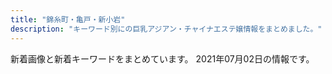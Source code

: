 ```yaml
---
title: "錦糸町・亀戸・新小岩"
description: "キーワード別にの巨乳アジアン・チャイナエステ嬢情報をまとめました。"
---
```


新着画像と新着キーワードをまとめています。
2021年07月02日の情報です。

<DmmAffiliateIns />
<KeywordTable
  shops={
    [
    {
        "station": "JR\u4e80\u6238\u99c5\u5317\u53e3",
        "img_links": [
            "https://es-koakuma.com/wp-content/themes/este/img/1.jpg",
            "https://es-koakuma.com/wp-content/themes/este/img/3.jpg",
            "https://es-koakuma.com/wp-content/themes/este/img/call.png",
            "https://es-koakuma.com/wp-content/uploads/2018/12/876521sakuma.jpg",
            "https://es-koakuma.com/wp-content/uploads/2020/01/87621sakuma.jpg",
            "https://es-koakuma.com/wp-content/themes/este/img/tel_header.png",
            "https://es-koakuma.com/wp-content/themes/este/img/2.jpg",
            "https://es-koakuma.com/wp-content/themes/este/img/top-img01a.png",
            "https://es-koakuma.com/wp-content/uploads/2018/12/212sakuma.jpg",
            "https://es-koakuma.com/wp-content/uploads/2018/12/872165sakuma.jpg",
            "https://es-koakuma.com/wp-content/themes/este/img/4.jpg",
            "https://es-koakuma.com/wp-content/themes/este/img/top-img01b.png",
            "https://es-koakuma.com/wp-content/themes/este/img/tel_footer.png",
            "https://es-koakuma.com/wp-content/themes/este/img/top-img02.png"
        ],
        "keywords": {
            "D": 12,
            "E": 3
        },
        "name": "\u5c0f\u60aa\u9b54",
        "url": "https://es-koakuma.com/"
    },
    {
        "keywords": {},
        "img_links": [
            "http://aria.tokyo-relaxtime.asia/img/cast/risa-02.jpg",
            "http://aria.tokyo-relaxtime.asia/img/cast/risa-01.jpg",
            "http://aria.tokyo-relaxtime.asia/img/cast/apple-03.jpg",
            "http://aria.tokyo-relaxtime.asia/img/cast/coco-02.jpg",
            "http://aria.tokyo-relaxtime.asia/img/cast/apple-04.jpg",
            "http://aria.tokyo-relaxtime.asia/img/cast/risa-03.jpg",
            "http://aria.tokyo-relaxtime.asia/img/slick/st-1.jpg",
            "http://aria.tokyo-relaxtime.asia/img/cast/yumi-04.jpg",
            "http://aria.tokyo-relaxtime.asia/img/cast/yumi-02.jpg",
            "http://aria.tokyo-relaxtime.asia/img/cast/yumi-03.jpg",
            "http://aria.tokyo-relaxtime.asia/img/interior/lobby-1.jpg",
            "http://aria.tokyo-relaxtime.asia/img/slick/st-3.jpg",
            "http://aria.tokyo-relaxtime.asia/img/slick/st-2.jpg",
            "http://aria.tokyo-relaxtime.asia/img/cast/nana-02.jpg",
            "http://aria.tokyo-relaxtime.asia/img/cast/coco-03.jpg",
            "http://aria.tokyo-relaxtime.asia/img/cast/nana-01.jpg",
            "http://aria.tokyo-relaxtime.asia/img/interior/corridor-1.jpg",
            "http://aria.tokyo-relaxtime.asia/img/cast/apple-02.jpg",
            "http://aria.tokyo-relaxtime.asia/img/cast/rina-02.jpg",
            "http://aria.tokyo-relaxtime.asia/img/cast/coco-04.jpg",
            "http://aria.tokyo-relaxtime.asia/img/cast/rina-04.jpg",
            "http://aria.tokyo-relaxtime.asia/img/slick/st-4.jpg",
            "http://aria.tokyo-relaxtime.asia/img/cast/rina-03.jpg",
            "http://aria.tokyo-relaxtime.asia/img/cast/yumi-01.jpg",
            "http://aria.tokyo-relaxtime.asia/img/cast/nana-04.jpg",
            "http://aria.tokyo-relaxtime.asia/img/slick/st-5.jpg",
            "http://aria.tokyo-relaxtime.asia/img/cast/nana-03.jpg",
            "http://aria.tokyo-relaxtime.asia/img/cast/rina-01.jpg",
            "http://aria.tokyo-relaxtime.asia/img/cast/apple-01.jpg",
            "http://aria.tokyo-relaxtime.asia/img/cast/coco-01.jpg"
        ],
        "name": "Aria\uff5e\u30a2\u30ea\u30a2\uff5e",
        "url": "http://aria.tokyo-relaxtime.asia/",
        "station": "JR\u5c0f\u5ca9\u99c5\u5317\u53e3"
    },
    {
        "img_links": [
            "http://ipidiw.com/relaxnomori/images/staff_t.jpg",
            "http://ipidiw.com/relaxnomori/images/news.jpg",
            "http://ipidiw.com/relaxnomori/images/interior_t.jpg",
            "http://ipidiw.com/relaxnomori/user_data/00000017.jpg",
            "http://ipidiw.com/relaxnomori/user_data/00000018.jpg",
            "http://ipidiw.com/relaxnomori/images/mobile.jpg",
            "http://ipidiw.com/relaxnomori/images/tt.jpg",
            "http://ipidiw.com/relaxnomori/images/tp.png",
            "http://ipidiw.com/relaxnomori/user_data/00000020.jpg",
            "http://ipidiw.com/relaxnomori/user_data/00000019.jpg",
            "http://ipidiw.com/relaxnomori/images/interior.png",
            "http://ipidiw.com/relaxnomori/images/rem.jpg"
        ],
        "name": "\u30ea\u30e9\u30c3\u30af\u30b9\u306e\u68ee",
        "keywords": {
            "90": 2,
            "93": 1,
            "86": 1
        },
        "station": "\u68ee\u4e0b\u99c5A4\u53e3",
        "url": "http://ipidiw.com/relaxnomori/"
    },
    {
        "station": "JR\u5c0f\u5ca9\u99c5\u5357\u53e3",
        "keywords": {},
        "name": "\u82fa",
        "url": "https://www.yitigo.work/",
        "img_links": [
            "https://www.yitigo.work/images/staff/risa1.jpg",
            "https://www.yitigo.work/images/top_flash_01.jpg",
            "https://www.yitigo.work/images/staff/hani.png",
            "https://www.yitigo.work/images/home/index_10.png",
            "https://www.yitigo.work/images/top_flash_02.jpg",
            "https://www.yitigo.work/images/home/staff_04.jpg",
            "https://www.yitigo.work/images/home/index_05.png",
            "https://www.yitigo.work/images/staff/staff_03.png",
            "https://www.yitigo.work/images/home/index_15.png",
            "https://www.yitigo.work/images/top_01.png",
            "https://www.yitigo.work/images/home/index_14.png",
            "https://www.yitigo.work/images/staff/hana1.jpg",
            "https://www.yitigo.work/images/home/index_12.png",
            "https://www.yitigo.work/images/home/index_17.png",
            "https://www.yitigo.work/images/staff/mayu1.jpg",
            "https://www.yitigo.work/images/home/index_19.png",
            "https://www.yitigo.work/images/home/staff_01.jpg",
            "https://www.yitigo.work/images/home/index_tel.png",
            "https://www.yitigo.work/images/home/index_11.png",
            "https://www.yitigo.work/images/staff/mayu.png",
            "https://www.yitigo.work/images/staff/hana.png",
            "https://www.yitigo.work/images/staff/riri1.jpg",
            "https://www.yitigo.work/images/home/index_06.png",
            "https://www.yitigo.work/images/top_02.png",
            "https://www.yitigo.work/images/home/index_07.png",
            "https://www.yitigo.work/images/staff/hani1.jpg",
            "https://www.yitigo.work/images/staff/staff_01.png",
            "https://www.yitigo.work/images/home/index_13.png",
            "https://www.yitigo.work/images/headerParts01.png",
            "https://www.yitigo.work/images/home/index_01.png",
            "https://www.yitigo.work/images/page_top.png",
            "https://www.yitigo.work/images/home/staff_02.jpg",
            "https://www.yitigo.work/images/home/staff_05.jpg",
            "https://www.yitigo.work/images/home/staff_03.jpg",
            "https://www.yitigo.work/images/staff/riri.png",
            "https://www.yitigo.work/images/top_04.png",
            "https://www.yitigo.work/images/home/index_09.png"
        ]
    },
    {
        "station": "JR\u4e80\u6238\u99c5\u6771\u53e3",
        "url": "http://iyashi.sweet-relaxation.com/",
        "name": "\u7652 IYASHI",
        "img_links": [
            "http://iyashi.sweet-relaxation.com/img/cast/eri-01.jpg",
            "http://iyashi.sweet-relaxation.com/img/treatment/ashitsubo-01.jpg",
            "http://iyashi.sweet-relaxation.com/img/treatment/aroma-01.jpg",
            "http://iyashi.sweet-relaxation.com/img/slick/sl-4.jpg",
            "http://iyashi.sweet-relaxation.com/img/cast/nana-03.jpg",
            "http://iyashi.sweet-relaxation.com/img/cast/yaya-03.jpg",
            "http://iyashi.sweet-relaxation.com/img/cast/nana-01.jpg",
            "http://iyashi.sweet-relaxation.com/img/treatment/body-01.jpg",
            "http://iyashi.sweet-relaxation.com/img/cast/olive-02.jpg",
            "http://iyashi.sweet-relaxation.com/img/cast/olive-01.jpg",
            "http://iyashi.sweet-relaxation.com/img/slick/sl-3.jpg",
            "http://iyashi.sweet-relaxation.com/img/cast/yaya-01.jpg",
            "http://iyashi.sweet-relaxation.com/img/cast/olive-03.jpg",
            "http://iyashi.sweet-relaxation.com/img/slick/sl-2.jpg",
            "http://iyashi.sweet-relaxation.com/img/slick/sl-7.jpg",
            "http://iyashi.sweet-relaxation.com/img/cast/ran-01.jpg",
            "http://iyashi.sweet-relaxation.com/img/cast/ran-03.jpg",
            "http://iyashi.sweet-relaxation.com/img/slick/sl-1.jpg",
            "http://iyashi.sweet-relaxation.com/img/cast/eri-02.jpg",
            "http://iyashi.sweet-relaxation.com/img/cast/ran-02.jpg",
            "http://iyashi.sweet-relaxation.com/img/slick/sl-5.jpg",
            "http://iyashi.sweet-relaxation.com/img/cast/eri-03.jpg",
            "http://iyashi.sweet-relaxation.com/img/cast/yaya-02.jpg",
            "http://iyashi.sweet-relaxation.com/img/slick/sl-6.jpg",
            "http://iyashi.sweet-relaxation.com/img/cast/nana-02.jpg"
        ],
        "keywords": {}
    },
    {
        "keywords": {
            "95": 2,
            "90": 1,
            "87": 1,
            "89": 1,
            "88": 1,
            "86": 2,
            "92": 1,
            "85": 1
        },
        "url": "http://y-rlx.net/",
        "img_links": [
            "http://y-rlx.net/images/index_11.jpg",
            "http://y-rlx.net/girl/09a.jpg",
            "http://y-rlx.net/girl/06.jpg",
            "http://y-rlx.net/images/index_09.jpg",
            "http://y-rlx.net/images/index_21.jpg",
            "http://y-rlx.net/images/info.png",
            "http://y-rlx.net/images/acc_tit03.jpg",
            "http://y-rlx.net/images/acc_tit.jpg",
            "http://y-rlx.net/images/staff_16.jpg",
            "http://y-rlx.net/girl/010.jpg",
            "http://y-rlx.net/images/sys_16.jpg",
            "http://y-rlx.net/girl/05.jpg",
            "http://y-rlx.net/images/index_13.jpg",
            "http://y-rlx.net/images/index_16.png",
            "http://y-rlx.net/images/index_23.jpg",
            "http://y-rlx.net/girl/09.jpg",
            "http://y-rlx.net/girl/07a.jpg",
            "http://y-rlx.net/girl/01.jpg",
            "http://y-rlx.net/images/line.jpg",
            "http://y-rlx.net/images/index_06.png",
            "http://y-rlx.net/girl/010a.jpg",
            "http://y-rlx.net/images/index_10.jpg",
            "http://y-rlx.net/images/index_19.png",
            "http://y-rlx.net/images/02.png",
            "http://y-rlx.net/images/rec.jpg",
            "http://y-rlx.net/girl/02.jpg",
            "http://y-rlx.net/images/acc_16.jpg",
            "http://y-rlx.net/girl/08.jpg",
            "http://y-rlx.net/images/index_12.jpg",
            "http://y-rlx.net/images/rec_16.jpg",
            "http://y-rlx.net/girl/011.jpg",
            "http://y-rlx.net/images/index_07.png",
            "http://y-rlx.net/images/acc_tit01.jpg",
            "http://y-rlx.net/girl/011a.jpg",
            "http://y-rlx.net/girl/07.jpg",
            "http://y-rlx.net/images/index_04.png",
            "http://y-rlx.net/images/sys.jpg",
            "http://y-rlx.net/girl/03.jpg",
            "http://y-rlx.net/girl/03a.jpg",
            "http://y-rlx.net/images/03.png",
            "http://y-rlx.net/images/index_02.png",
            "http://y-rlx.net/images/index_08.jpg",
            "http://y-rlx.net/images/index_14.png",
            "http://y-rlx.net/girl/00.jpg",
            "http://y-rlx.net/girl/p01.jpg",
            "http://y-rlx.net/images/01.png",
            "http://y-rlx.net/images/rex_16.jpg",
            "http://y-rlx.net/girl/05a.jpg"
        ],
        "station": "JR\u65b0\u5c0f\u5ca9\u99c5\u5357\u53e3",
        "name": "\u7f8e\u697d"
    },
    {
        "url": "http://rettryout.xyz/",
        "station": "JR\u65b0\u5c0f\u5ca9\u99c5\u5357\u53e3",
        "keywords": {
            "85": 2,
            "C": 13
        },
        "name": "\u30cf\u30ca",
        "img_links": [
            "http://rettryout.xyz/uploads/181218/1-1Q21R10649544.png",
            "http://rettryout.xyz/uploads/210601/1-210601142SNb.jpg",
            "http://rettryout.xyz/uploads/210601/1-210601154925960.jpg",
            "http://rettryout.xyz/uploads/210602/1-2106021J019609.jpg",
            "http://rettryout.xyz/uploads/181218/1-1Q21R10G3C3.png",
            "http://rettryout.xyz/uploads/210601/1-2106011543122X.jpg",
            "http://rettryout.xyz/images/top-sp.png",
            "http://rettryout.xyz/uploads/181218/1-1Q21R106025N.png",
            "http://rettryout.xyz/uploads/181218/1-1Q21R10626151.png",
            "http://rettryout.xyz/uploads/210615/1-210615152531494.jpg",
            "http://rettryout.xyz/uploads/210601/1-210601154226451.jpg",
            "http://rettryout.xyz/uploads/210605/1-210605154440Z8.jpg",
            "http://rettryout.xyz/images/end.png",
            "http://rettryout.xyz/uploads/210605/1-210605154451934.jpg",
            "http://rettryout.xyz/uploads/210601/1-21060114292J51.jpg",
            "http://rettryout.xyz/uploads/210615/1-210615152540K5.jpg"
        ]
    },
    {
        "keywords": {},
        "station": "\u4eac\u6210\u7acb\u77f3\u99c5\u5317\u53e3",
        "img_links": [
            "http://www.es-royal.click/images/b3.jpg",
            "http://www.es-royal.click/images/4.jpg",
            "http://www.es-royal.click/images/1.jpg",
            "http://www.es-royal.click/images/5.jpg",
            "http://www.es-royal.click/img/momo1.jpg",
            "http://www.es-royal.click/images/8.jpg",
            "http://www.es-royal.click/images/9.jpg",
            "http://www.es-royal.click/img/mimi1.jpg",
            "http://www.es-royal.click/images/10.jpg",
            "http://www.es-royal.click/images/b1.jpg",
            "http://www.es-royal.click/img/ruru1.jpg",
            "http://www.es-royal.click/images/int1.png",
            "http://www.es-royal.click/images/b2.jpg",
            "http://www.es-royal.click/images/staff_t.jpg",
            "http://www.es-royal.click/images/mobile.jpg",
            "http://www.es-royal.click/images/6.jpg",
            "http://www.es-royal.click/images/head.jpg",
            "http://www.es-royal.click/img/ego1.jpg",
            "http://www.es-royal.click/images/news.png",
            "http://www.es-royal.click/images/ta.jpg",
            "http://www.es-royal.click/img/nana1.jpg",
            "http://www.es-royal.click/images/sys1.png",
            "http://www.es-royal.click/images/main_footer.jpg",
            "http://www.es-royal.click/img/miyuki1.jpg",
            "http://www.es-royal.click/images/int2.png",
            "http://www.es-royal.click/images/7.jpg",
            "http://www.es-royal.click/images/interior_t.jpg",
            "http://www.es-royal.click/img/momo2.jpg",
            "http://www.es-royal.click/img/aya1.jpg",
            "http://www.es-royal.click/images/s1.png",
            "http://www.es-royal.click/images/main_top.jpg",
            "http://www.es-royal.click/img/emi1.jpg"
        ],
        "url": "http://www.es-royal.click/",
        "name": "\u5e78\u305b"
    },
    {
        "keywords": {
            "D": 24,
            "C": 8,
            "G": 8,
            "86": 16,
            "88": 8,
            "87": 16
        },
        "station": "JR\u9326\u7cf8\u753a\u99c5\u5357\u53e3",
        "name": "SHERRY",
        "url": "http://www.sherry.relaxjp.info/",
        "img_links": [
            "http://www.sherry.relaxjp.info/images/slider-img001.jpg",
            "http://www.sherry.relaxjp.info/images/m1.jpg",
            "http://www.sherry.relaxjp.info/images/m4.jpg",
            "http://www.sherry.relaxjp.info/images/s_news.png",
            "http://www.sherry.relaxjp.info/images/m6.jpg",
            "http://www.sherry.relaxjp.info/images/slider-img002.jpg",
            "http://www.sherry.relaxjp.info/files/005.jpg",
            "http://www.sherry.relaxjp.info/images/s_top_therapist.png",
            "http://www.sherry.relaxjp.info/images/m2.jpg",
            "http://www.sherry.relaxjp.info/files/001.jpg",
            "http://www.sherry.relaxjp.info/images/s_pickup.png",
            "http://www.sherry.relaxjp.info/files/004.jpg",
            "http://www.sherry.relaxjp.info/images/s_message.png",
            "http://www.sherry.relaxjp.info/images/m3.jpg",
            "http://www.sherry.relaxjp.info/files/002.jpg",
            "http://www.sherry.relaxjp.info/files/003.jpg"
        ]
    },
    {
        "keywords": {
            "90": 4,
            "89": 8,
            "88": 6,
            "85": 4
        },
        "name": "\u6fc0\u5b89\u30ae\u30e3\u30eb\u30ba",
        "station": "JR\u4e80\u6238\u99c5\u5317\u53e3",
        "img_links": [
            "http://gyaruzu.este.work/loader.png",
            "http://gyaruzu.este.work/2/uploadimg/1621394318.jpeg",
            "http://gyaruzu.este.work/icon2.png",
            "http://gyaruzu.este.work/2/uploadimg/1623313886.jpeg",
            "http://gyaruzu.este.work/2/uploadimg/1623314226.jpeg",
            "http://gyaruzu.este.work/2/uploadimg/1622985748.jpeg",
            "http://gyaruzu.este.work/2/uploadimg/1623313809.jpeg",
            "http://gyaruzu.este.work/2/uploadimg/1621394016.jpeg",
            "http://gyaruzu.este.work/2/uploadimg/1623314147.jpeg",
            "http://gyaruzu.este.work/2/uploadimg/1623313976.jpeg"
        ],
        "url": "http://gyaruzu.este.work/"
    },
    {
        "img_links": [
            "http://k-yorocobi.com/images/b-awaawa.png",
            "http://k-yorocobi.com/images/b-movie.png",
            "http://k-yorocobi.com/staff/s-rina.jpg",
            "http://k-yorocobi.com/images/bar-news.png",
            "http://k-yorocobi.com/images/b-mobile.png",
            "http://k-yorocobi.com/images/c-interior.png",
            "http://k-yorocobi.com/images/c-staff.png",
            "http://k-yorocobi.com/staff/s-yuyu.jpg",
            "http://k-yorocobi.com/images/footer.png",
            "http://k-yorocobi.com/images/c-top.png",
            "http://k-yorocobi.com/images/bill.jpg",
            "http://k-yorocobi.com/staff/s-tika.jpg",
            "http://k-yorocobi.com/images/b-tel.png",
            "http://k-yorocobi.com/pic/pic1.jpg",
            "http://k-yorocobi.com/pic/pic3.jpg",
            "http://k-yorocobi.com/pic/pic4.jpg",
            "http://k-yorocobi.com/images/bar-cam.png",
            "http://k-yorocobi.com/images/bar-pickup.png",
            "http://k-yorocobi.com/pic/pic2.jpg",
            "http://k-yorocobi.com/images/bar-interior.png",
            "http://k-yorocobi.com/staff/s-emi.jpg",
            "http://k-yorocobi.com/images/bar-staff.png"
        ],
        "keywords": {},
        "name": "\u3088\u308d\u3053\u3073",
        "station": "JR\u9326\u7cf8\u753a\u99c5\u5317\u53e3",
        "url": "http://k-yorocobi.com/"
    },
    {
        "img_links": [
            "https://kameido-massage.com/images/qrcode.png",
            "https://kameido-massage.com/images/main-top.jpg",
            "https://kameido-massage.com/menu/home.png",
            "https://kameido-massage.com/icon/line.png",
            "https://kameido-massage.com/2019/11/10/erika-s1.jpg",
            "https://kameido-massage.com/images/top3.jpg",
            "https://kameido-massage.com/room/room-l4.jpg",
            "https://kameido-massage.com/icon/yelp.png",
            "https://kameido-massage.com/button/blog.png",
            "https://kameido-massage.com/staff/aki-s1.jpg",
            "https://kameido-massage.com/staff/yuna-s1.jpg",
            "https://kameido-massage.com/2020/05/15/kazumi-s1.jpg",
            "https://kameido-massage.com/staff/yuki-l1.jpg",
            "https://kameido-massage.com/2019/12/25/mika-s1.jpg",
            "https://kameido-massage.com/room/room-l1.jpg",
            "https://kameido-massage.com/menu/blog.png",
            "https://kameido-massage.com/menu/staff.png",
            "https://kameido-massage.com/menu/info.png",
            "https://kameido-massage.com/2021/03/23/aki-s1.jpg",
            "https://kameido-massage.com/images/footer-r.png",
            "https://kameido-massage.com/images/main-small.jpg",
            "https://scdn.line-apps.com/n/line_add_friends/btn/ja.png",
            "https://kameido-massage.com/staff/aki-l1.jpg",
            "https://kameido-massage.com/link/mens-esthe.png",
            "https://kameido-massage.com/2019/10/29/yuri-s1.jpg",
            "https://kameido-massage.com/2021/04/28/yuna-s1.jpg",
            "https://kameido-massage.com/images/top1.jpg",
            "https://kameido-massage.com/button/staff.png",
            "https://kameido-massage.com/icon/twitter.png",
            "https://kameido-massage.com/room/room-l6.jpg",
            "https://kameido-massage.com/staff/nana-l1.jpg",
            "https://kameido-massage.com/images/header3.png",
            "https://kameido-massage.com/staff/nana-s1.jpg",
            "https://kameido-massage.com/staff/yuna-l1.jpg",
            "https://kameido-massage.com/room/room-l3.jpg",
            "https://kameido-massage.com/images/top2.jpg",
            "https://kameido-massage.com/button/home.png",
            "https://kameido-massage.com/images/clear.png",
            "https://kameido-massage.com/icon/facebook.png",
            "https://kameido-massage.com/2020/03/28/nana-s1.jpg",
            "https://kameido-massage.com/images/main-sp.jpg",
            "https://kameido-massage.com/room/room-l5.jpg",
            "https://kameido-massage.com/staff/yuki-s1.jpg",
            "https://kameido-massage.com/room/room-l2.jpg",
            "https://kameido-massage.com/images/footer-l.png",
            "https://kameido-massage.com/2020/07/17/mika-s1.jpg",
            "https://kameido-massage.com/2019/11/02/yuka-s1.jpg"
        ],
        "name": "\u842c\u751f\u697c",
        "keywords": {},
        "url": "https://kameido-massage.com/",
        "station": "JR\u4e80\u6238\u99c5\u5317\u53e3"
    },
    {
        "station": "JR\u9326\u7cf8\u753a\u99c5",
        "url": "http://kinshichoesute.xyz/",
        "keywords": {},
        "name": "Forever \uff5e\u30d5\u30a9\u30fc\u30a8\u30d0\u30fc\uff5e",
        "img_links": [
            "http://kinshichoesute.xyz/img/nav-004.png",
            "http://kinshichoesute.xyz/img/nav-005.png",
            "http://kinshichoesute.xyz/img/tel.png",
            "http://kinshichoesute.xyz/img/no.png",
            "http://kinshichoesute.xyz/staff/hitomi/01.png",
            "http://kinshichoesute.xyz/staff/kaori/01.png",
            "http://kinshichoesute.xyz/staff/aya/01.png",
            "http://kinshichoesute.xyz/img/stt.jpg",
            "http://kinshichoesute.xyz/staff/nana/01.png",
            "http://kinshichoesute.xyz/img/nav-001.png",
            "http://kinshichoesute.xyz/img/nav-003.png",
            "http://kinshichoesute.xyz/img/nav-002.png",
            "http://kinshichoesute.xyz/img/nav-006.png",
            "http://kinshichoesute.xyz/img/stb.jpg",
            "http://kinshichoesute.xyz/staff/ai/01.png",
            "http://kinshichoesute.xyz/staff/hitomi/02.png",
            "http://kinshichoesute.xyz/staff/mimi/01.png"
        ]
    },
    {
        "name": "\u7652",
        "img_links": [
            "http://www.iyashi.estjpn.com/files/003.jpg",
            "http://www.iyashi.estjpn.com/images/img_tel.png",
            "http://www.iyashi.estjpn.com/images/tit_therapist.png",
            "http://www.iyashi.estjpn.com/images/sp_tit_new.png",
            "http://www.iyashi.estjpn.com/images/sp_tit_therapist.png",
            "http://www.iyashi.estjpn.com/images/top.jpg",
            "http://www.iyashi.estjpn.com/images/tit_new.png",
            "http://www.iyashi.estjpn.com/images/sp_top.jpg",
            "http://www.iyashi.estjpn.com/files/001.jpg",
            "http://www.iyashi.estjpn.com/images/maining.jpg",
            "http://www.iyashi.estjpn.com/files/002.jpg",
            "http://www.iyashi.estjpn.com/files/004.jpg"
        ],
        "station": "JR\u65b0\u5c0f\u5ca9\u99c5\u5317\u53e3",
        "keywords": {
            "86": 12,
            "D": 12,
            "C": 12,
            "87": 12
        },
        "url": "http://www.iyashi.estjpn.com/"
    },
    {
        "station": "JR\u65b0\u5c0f\u5ca9\u99c5\u5357\u53e3",
        "img_links": [
            "http://el-grande.asia/img/cast/rey-04.jpg",
            "http://el-grande.asia/img/interior/corridor-1.jpg",
            "http://el-grande.asia/img/cast/shu-02.jpg",
            "http://el-grande.asia/img/cast/haru-03.jpg",
            "http://el-grande.asia/img/cast/aki-01.jpg",
            "http://el-grande.asia/img/cast/hana-02.jpg",
            "http://el-grande.asia/img/cast/haru-04.jpg",
            "http://el-grande.asia/img/cast/sara-06.jpg",
            "http://el-grande.asia/img/cast/shu-01.jpg",
            "http://el-grande.asia/img/cast/lucy-04.jpg",
            "http://el-grande.asia/img/cast/hana-04.jpg",
            "http://el-grande.asia/img/cast/baby-04.jpg",
            "http://el-grande.asia/img/cast/aki-02.jpg",
            "http://el-grande.asia/img/cast/mai-04.jpg",
            "http://el-grande.asia/img/cast/hana-03.jpg",
            "http://el-grande.asia/img/cast/ki-03.jpg",
            "http://el-grande.asia/img/cast/lucy-03.jpg",
            "http://el-grande.asia/img/cast/rey-01.jpg",
            "http://el-grande.asia/img/cast/aki-03.jpg",
            "http://el-grande.asia/img/btn_twitter.png",
            "http://el-grande.asia/img/cast/lucy-01.jpg",
            "http://el-grande.asia/img/dagger.png",
            "http://el-grande.asia/img/cast/haru-02.jpg",
            "http://el-grande.asia/img/cast/ki-04.jpg",
            "http://el-grande.asia/img/cast/ki-01.jpg",
            "http://el-grande.asia/img/cast/hana-01.jpg",
            "http://el-grande.asia/img/cast/shu-04.jpg",
            "http://el-grande.asia/img/cast/lucy-02.jpg",
            "http://el-grande.asia/img/btn_interior.png",
            "http://el-grande.asia/img/btn_top.png",
            "http://el-grande.asia/img/cast/rey-02.jpg",
            "http://el-grande.asia/img/cast/mai-03.jpg",
            "http://el-grande.asia/img/cast/aki-04.jpg",
            "http://el-grande.asia/img/cast/shu-03.jpg",
            "http://el-grande.asia/img/cast/baby-02.jpg",
            "http://el-grande.asia/img/interior/lobby-1.jpg",
            "http://el-grande.asia/img/cast/sara-08.jpg",
            "http://el-grande.asia/img/cast/baby-03.jpg",
            "http://el-grande.asia/img/cast/sara-05.jpg",
            "http://el-grande.asia/img/cast/haru-01.jpg",
            "http://el-grande.asia/img/cast/ki-02.jpg",
            "http://el-grande.asia/img/interior/shower-4.jpg",
            "http://el-grande.asia/img/btn_cast.png",
            "http://el-grande.asia/img/cast/baby-01.jpg",
            "http://el-grande.asia/img/cast/mai-01.jpg"
        ],
        "name": "\u30a8\u30eb\u30b0\u30e9\u30f3\u30c7-elgrande-",
        "keywords": {},
        "url": "http://el-grande.asia/"
    },
    {
        "station": "JR\u9326\u7cf8\u753a\u99c5\u5357\u53e3",
        "keywords": {
            "D": 104,
            "\u30bb\u30af\u30b7\u30fc": 11,
            "88": 26,
            "85": 26,
            "C": 13,
            "87": 52,
            "86": 13
        },
        "img_links": [
            "https://awa-akasuri.jp/wp-content/uploads/2020/01/aya22.png",
            "https://awa-akasuri.jp/wp-content/uploads/2020/01/yumi22.png",
            "https://awa-akasuri.jp/wp-content/uploads/2020/09/1_sp.png",
            "https://awa-akasuri.jp/wp-content/uploads/2020/09/5_pc.png",
            "https://awa-akasuri.jp/wp-content/uploads/2020/09/movie.png",
            "https://awa-akasuri.jp/wp-content/uploads/2020/09/4_pc.png",
            "https://awa-akasuri.jp/wp-content/uploads/2020/09/2_sp.png",
            "https://awa-akasuri.jp/wp-content/uploads/2020/09/2_pc.png",
            "https://awa-akasuri.jp/wp-content/uploads/2020/01/kokomi_1.jpg",
            "https://awa-akasuri.jp/wp-content/uploads/2020/09/3_pc.png",
            "https://awa-akasuri.jp/wp-content/uploads/2020/09/sora.png",
            "https://awa-akasuri.jp/wp-content/uploads/2020/01/mai1_1.jpg",
            "https://awa-akasuri.jp/wp-content/uploads/2020/01/yuki26.png",
            "https://awa-akasuri.jp/wp-content/uploads/2020/09/awawa400x400.png",
            "https://awa-akasuri.jp/wp-content/uploads/2020/09/awawa400x400-270x174.png",
            "https://awa-akasuri.jp/wp-content/uploads/2020/09/1_pc.png",
            "https://awa-akasuri.jp/wp-content/uploads/2020/01/mika21.png",
            "https://awa-akasuri.jp/wp-content/uploads/2020/01/tomo25.png",
            "https://awa-akasuri.jp/wp-content/uploads/2020/01/rika24_1.png"
        ],
        "url": "https://awa-akasuri.jp/",
        "name": "\u3042\u308f\u308f"
    },
    {
        "url": "http://yousei.xyz/",
        "img_links": [
            "http://yousei.xyz/images/g2.jpg",
            "http://yousei.xyz/images/top.png",
            "http://yousei.xyz/images/r2.jpg",
            "http://yousei.xyz/images/g6.jpg",
            "http://yousei.xyz/images/g5.jpg",
            "http://yousei.xyz/images/r3.jpg",
            "http://yousei.xyz/images/g3.jpg",
            "http://yousei.xyz/images/r1.jpg",
            "http://yousei.xyz/images/r4.jpg",
            "http://yousei.xyz/images/recuit.jpg",
            "http://yousei.xyz/images/mob.png",
            "http://yousei.xyz/images/mobile.jpg",
            "http://yousei.xyz/images/g1.jpg",
            "http://yousei.xyz/images/g4.jpg"
        ],
        "keywords": {},
        "name": "Remoon",
        "station": "JR\u4e80\u6238\u99c5\u6771\u53e3"
    },
    {
        "name": "\u7652\u3057\u306e\u6cc9",
        "url": "https://iyashinoizumi.com/",
        "keywords": {
            "\u30bb\u30af\u30b7\u30fc": 2
        },
        "img_links": [
            "https://iyashinoizumi.com/wp-content/uploads/7208DC4D-6E47-49CE-B1C0-3607E54E114B-210x300.jpeg",
            "https://iyashinoizumi.com/wp-content/uploads/rin.jpg",
            "https://iyashinoizumi.com/wp-content/uploads/0731EF09-7405-4B36-8468-B17A307EB894.jpeg",
            "https://iyashinoizumi.com/wp-content/uploads/9B89E764-B754-425D-A9AC-BB5566FA6AC4.jpeg",
            "https://iyashinoizumi.com/wp-content/uploads/2019/06/5293C707-270F-4802-8168-1493DA07DDAE.jpeg",
            "https://iyashinoizumi.com/wp-content/uploads/7208DC4D-6E47-49CE-B1C0-3607E54E114B.jpeg",
            "https://iyashinoizumi.com/wp-content/uploads/5AA02D30-2C43-42C1-BE02-48E5A5C27E91.jpeg",
            "https://iyashinoizumi.com/wp-content/uploads/0731EF09-7405-4B36-8468-B17A307EB894-e1579436226478.jpeg",
            "https://iyashinoizumi.com/wp-content/uploads/5AA02D30-2C43-42C1-BE02-48E5A5C27E91-226x300.jpeg",
            "https://iyashinoizumi.com/wp-content/uploads/2019/06/momoko1.jpg",
            "https://iyashinoizumi.com/wp-content/uploads/0731EF09-7405-4B36-8468-B17A307EB894-197x300.jpeg",
            "https://iyashinoizumi.com/wp-content/uploads/2019/06/43D6BE9C-43F6-45C2-95E5-E775CE725D67.jpeg",
            "https://iyashinoizumi.com/wp-content/uploads/2019/06/2DD3549C-F937-441D-B0E3-E26520ACFABD-e1559410733851.jpeg",
            "https://iyashinoizumi.com/wp-content/uploads/2019/06/50CD669B-0FFA-4734-B898-EB3D53E95C21.jpeg",
            "https://iyashinoizumi.com/wp-content/uploads/2019/06/001.jpg",
            "https://iyashinoizumi.com/wp-content/uploads/hiruwari.png",
            "https://iyashinoizumi.com/wp-content/uploads/9B89E764-B754-425D-A9AC-BB5566FA6AC4-270x300.jpeg"
        ],
        "station": "JR\u9326\u7cf8\u753a\u99c5\u5317\u53e3"
    },
    {
        "station": "\u9752\u7825\u99c5",
        "keywords": {},
        "img_links": [
            "http://iyasimori.jpest.net/uploads//sites/37/2021/04/g1-2.jpg",
            "http://iyasimori.jpest.net/uploads//sites/37/2021/04/g1-3.jpg",
            "http://iyasimori.jpest.net/uploads//sites/37/2021/01/tite-staff.jpg",
            "http://iyasimori.jpest.net/uploads//sites/37/2021/01/g5.jpg",
            "http://iyasimori.jpest.net/uploads//sites/37/2021/01/g3-2.jpg",
            "http://iyasimori.jpest.net/uploads//sites/37/2021/01/g2-2-150x150.jpg",
            "http://iyasimori.jpest.net/uploads//sites/37/2021/01/a.jpg",
            "http://iyasimori.jpest.net/uploads//sites/37/2021/01/mobile.png",
            "http://iyasimori.jpest.net/uploads//sites/37/2021/01/news03.png",
            "http://iyasimori.jpest.net/uploads//sites/37/2021/01/r4-1.jpg",
            "http://iyasimori.jpest.net/uploads//sites/37/2021/04/g1-2-150x150.jpg",
            "http://iyasimori.jpest.net/uploads//sites/37/2021/01/g2-2.jpg",
            "http://iyasimori.jpest.net/uploads//sites/37/2021/01/a2.jpg",
            "http://iyasimori.jpest.net/uploads//sites/37/2021/01/r5.jpg",
            "http://iyasimori.jpest.net/uploads//sites/37/2021/04/g1-3-150x150.jpg",
            "http://iyasimori.jpest.net/uploads//sites/37/2021/01/g4-150x150.jpg",
            "http://iyasimori.jpest.net/uploads//sites/37/2021/01/g4.jpg",
            "http://iyasimori.jpest.net/uploads//sites/37/2021/01/g1-3-150x150.jpg",
            "http://iyasimori.jpest.net/uploads//sites/37/2021/01/g5-150x150.jpg",
            "http://iyasimori.jpest.net/uploads//sites/37/2021/01/r6.jpg",
            "http://iyasimori.jpest.net/uploads//sites/37/2021/01/g1-3.jpg",
            "http://iyasimori.jpest.net/uploads//sites/37/2021/01/r3-1.jpg",
            "http://iyasimori.jpest.net/uploads//sites/37/2021/01/news01.png",
            "http://iyasimori.jpest.net/uploads//sites/37/2021/01/g3-2-150x150.jpg",
            "http://iyasimori.jpest.net/uploads//sites/37/2021/01/top.jpg",
            "http://iyasimori.jpest.net/uploads//sites/37/2021/01/bj_03.jpg"
        ],
        "url": "http://iyasimori.jpest.net/",
        "name": "\u7652\u3057\u306e\u68ee"
    },
    {
        "keywords": {
            "G": 9,
            "E": 18
        },
        "name": "\u4e00\u6642",
        "img_links": [
            "http://biwert.xyz/uploads/201003/1-2010031G3421X.jpg",
            "http://biwert.xyz/uploads/201006/1-2010061A941445.jpg",
            "http://biwert.xyz/images/1-1P621101232H4.png",
            "http://biwert.xyz/templets/default/picture/interior_t.jpg",
            "http://biwert.xyz/uploads/180620/1-1P62010193X63.jpg",
            "http://biwert.xyz/templets/default/picture/news.jpg",
            "http://biwert.xyz/uploads/allimg/180620/1-1P620101640O8.png",
            "http://biwert.xyz/uploads/201006/1-2010061F032C0.jpg",
            "http://biwert.xyz/uploads/201003/1-2010031G35C32.jpg",
            "http://biwert.xyz/uploads/180620/1-1P620101629244.png",
            "http://biwert.xyz/templets/default/picture/staff_t.jpg",
            "http://biwert.xyz/uploads/201007/1-20100G4464b26.jpg",
            "http://biwert.xyz/templets/default/picture/rec1.png",
            "http://biwert.xyz/uploads/201003/1-2010031G432629.jpg",
            "http://biwert.xyz/uploads/180620/1-1P62010154K00.png",
            "http://biwert.xyz/templets/default/picture/head.jpg",
            "http://biwert.xyz/uploads/201109/1-201109141105216.jpg",
            "http://biwert.xyz/uploads/allimg/180620/1-1P6201013133b.jpg",
            "http://biwert.xyz/uploads/201003/1-2010031G415110.jpg"
        ],
        "url": "http://biwert.xyz/",
        "station": "JR\u5c0f\u5ca9\u99c5\u5317\u53e3"
    },
    {
        "station": "JR\u9326\u7cf8\u753a\u99c5\u5357\u53e3",
        "keywords": {},
        "url": "http://cherry-esthe.com/",
        "name": "Cherry",
        "img_links": [
            "http://dccompanyqoo10.cafe24.com/tiffany/images/common/header.png",
            "http://dccompanyqoo10.cafe24.com/tiffany/images/store/store.png",
            "http://dccompanyqoo10.cafe24.com/tiffany/images/top/store_bg.png"
        ]
    },
    {
        "keywords": {
            "C": 7
        },
        "station": "JR\u4e80\u6238\u99c5\u6771\u53e3",
        "name": "\u685c",
        "img_links": [
            "http://miyabi-aroma.xyz/images/nav/nav-job.jpg",
            "http://miyabi-aroma.xyz/images/staff/3/ami.jpg",
            "http://miyabi-aroma.xyz/images/staff/3/miya.jpg",
            "http://miyabi-aroma.xyz/images/index-rose_07.png",
            "http://miyabi-aroma.xyz/images/11.png",
            "http://miyabi-aroma.xyz/images/staff/3/yaya2.jpg",
            "http://miyabi-aroma.xyz/images/index-rose_09.png",
            "http://miyabi-aroma.xyz/images/shishu/se1.jpg",
            "http://miyabi-aroma.xyz/images/staff/3/ami2.jpg",
            "http://miyabi-aroma.xyz/images/staff/3/rina2.jpg",
            "http://miyabi-aroma.xyz/images/staff/3/miya2.jpg",
            "http://miyabi-aroma.xyz/images/nav/nav-sys.jpg",
            "http://miyabi-aroma.xyz/images/staff/3/yami.jpg",
            "http://miyabi-aroma.xyz/images/shishu/se2.jpg",
            "http://miyabi-aroma.xyz/images/staff/3/kiki2.jpg",
            "http://miyabi-aroma.xyz/images/staff/3/yaya1.jpg",
            "http://miyabi-aroma.xyz/images/index-rose_04.png",
            "http://miyabi-aroma.xyz/images/3/1.jpg",
            "http://miyabi-aroma.xyz/images/index-rose_02.png",
            "http://miyabi-aroma.xyz/images/nav/nav-info.jpg",
            "http://miyabi-aroma.xyz/images/index-rose_13.png",
            "http://miyabi-aroma.xyz/images/staff/3/kiki.jpg",
            "http://miyabi-aroma.xyz/images/staff/3/rina.jpg",
            "http://miyabi-aroma.xyz/images/1801706901.jpg",
            "http://miyabi-aroma.xyz/images/nav/nav-staff.jpg",
            "http://miyabi-aroma.xyz/images/3/2.jpg"
        ],
        "url": "http://miyabi-aroma.xyz/"
    },
    {
        "keywords": {
            "83": 10,
            "82": 10,
            "\u4e73": 10,
            "\u5de8\u4e73": 10,
            "C": 41,
            "E": 10,
            "94": 10,
            "90": 20
        },
        "station": "\u897f\u5927\u5cf6\u99c5A1\u51fa\u53e3",
        "url": "http://hani-est.xyz/",
        "name": "\u871c\u82b1",
        "img_links": [
            "http://hani-est.xyz/images/new1.jpg",
            "http://hani-est.xyz/images/banna2.jpg",
            "http://hani-est.xyz/images/zi-staff.png",
            "http://hani-est.xyz/images/zi-newface.png",
            "http://hani-est.xyz/images/a1.jpg",
            "http://hani-est.xyz/images/g8.jpg",
            "http://hani-est.xyz/images/zi-service.png",
            "http://hani-est.xyz/images/banna.jpg",
            "http://hani-est.xyz/images/zi-pri.png",
            "http://hani-est.xyz/images/g5.jpg",
            "http://hani-est.xyz/images/g4.jpg",
            "http://hani-est.xyz/images/aoyi.jpg",
            "http://hani-est.xyz/images/top.jpg",
            "http://hani-est.xyz/images/zi-ao.png",
            "http://hani-est.xyz/images/g2.jpg",
            "http://hani-est.xyz/images/g6.jpg",
            "http://hani-est.xyz/images/g1.jpg",
            "http://hani-est.xyz/images/banna1.jpg"
        ]
    },
    {
        "keywords": {
            "88": 2,
            "D": 18,
            "89": 2,
            "86": 14
        },
        "url": "http://www.sh-yuki.work/",
        "img_links": [
            "http://www.sh-yuki.work/uploads/201214/1-20121416231WV.jpg",
            "http://www.sh-yuki.work/uploads/190105/1-1Z1051440193X.jpg",
            "http://www.sh-yuki.work/uploads/190105/1-1Z105143921224.jpg",
            "http://www.sh-yuki.work/uploads/201215/1-201215145153M4.jpg",
            "http://www.sh-yuki.work/uploads/200618/1-20061Q6342Y06.jpg",
            "http://www.sh-yuki.work/images/end.png",
            "http://www.sh-yuki.work/uploads/200110/1-20011013245Y49.jpg",
            "http://www.sh-yuki.work/uploads/210607/1-21060F93RT17.jpg",
            "http://www.sh-yuki.work/uploads/200620/1-200620154311K4.jpg",
            "http://www.sh-yuki.work/images/1.jpg",
            "http://www.sh-yuki.work/images/lanmu3.jpg",
            "http://www.sh-yuki.work/uploads/210607/1-21060F93SS40.jpg",
            "http://www.sh-yuki.work/uploads/190105/1-1Z105143940E6.jpg",
            "http://www.sh-yuki.work/images/room4.jpg",
            "http://www.sh-yuki.work/uploads/200218/1-20021Q359301Q.jpg",
            "http://www.sh-yuki.work/uploads/201215/1-201215145200113.jpg",
            "http://www.sh-yuki.work/images/room2.jpg",
            "http://www.sh-yuki.work/images/top.png",
            "http://www.sh-yuki.work/images/lanmu4.jpg",
            "http://www.sh-yuki.work/uploads/191006/1-191006105IM24.jpg",
            "http://www.sh-yuki.work/images/lanmu5.jpg",
            "http://www.sh-yuki.work/images/nbj2.jpg",
            "http://www.sh-yuki.work/images/mobile.jpg",
            "http://www.sh-yuki.work/uploads/200713/1-200G3110344421.jpg",
            "http://www.sh-yuki.work/uploads/191227/1-19122F94110460.jpg",
            "http://www.sh-yuki.work/uploads/201214/1-201214162100347.jpg",
            "http://www.sh-yuki.work/uploads/190110/1-1Z110093529363.png",
            "http://www.sh-yuki.work/uploads/191221/1-191221111A3123.jpg",
            "http://www.sh-yuki.work/uploads/200618/1-20061Q633094V.jpg",
            "http://www.sh-yuki.work/uploads/200620/1-20062015425B54.jpg",
            "http://www.sh-yuki.work/uploads/210216/1-210216154459443.jpg",
            "http://www.sh-yuki.work/uploads/191202/1-191202154021200.jpg",
            "http://www.sh-yuki.work/uploads/190105/1-1Z105143R9539.jpg",
            "http://www.sh-yuki.work/uploads/200713/1-200G3125135C2.jpg",
            "http://www.sh-yuki.work/uploads/191028/1-19102Q03S5a4.jpg",
            "http://www.sh-yuki.work/uploads/200218/1-20021Q3591A57.jpg",
            "http://www.sh-yuki.work/uploads/200127/1-20012G02404310.jpg",
            "http://www.sh-yuki.work/images/room3.jpg",
            "http://www.sh-yuki.work/images/s_staff.jpg",
            "http://www.sh-yuki.work/uploads/191227/1-19122F93911958.jpg",
            "http://www.sh-yuki.work/uploads/191006/1-191006105P61Z.jpg",
            "http://www.sh-yuki.work/images/room1.jpg",
            "http://www.sh-yuki.work/images/s_news.jpg",
            "http://www.sh-yuki.work/uploads/191104/1-1911041I124915.jpg",
            "http://www.sh-yuki.work/images/lanmu2.jpg",
            "http://www.sh-yuki.work/uploads/210216/1-210216154445506.jpg",
            "http://www.sh-yuki.work/uploads/191021/1-19102116361I39.jpg"
        ],
        "station": "JR\u5c0f\u5ca9\u99c5\u5317\u53e3",
        "name": "\u3086\u304d"
    },
    {
        "keywords": {
            "C": 12
        },
        "station": "JR\u9326\u7cf8\u753a\u5357\u53e3",
        "url": "http://harunohana.jpest.net/",
        "img_links": [
            "http://harunohana.jpest.net/uploads//sites/38/2021/02/mobile.jpg",
            "http://harunohana.jpest.net/uploads//sites/38/2021/02/c3.jpg",
            "http://harunohana.jpest.net/uploads//sites/38/elementor/thumbs/g5-p5qga8zeagwf7efovdavelljg7lsn1y4eanjgcq0uo.jpg",
            "http://harunohana.jpest.net/uploads//sites/38/2021/02/mobile-tit.png",
            "http://harunohana.jpest.net/uploads//sites/38/2021/02/tel_top.png",
            "http://harunohana.jpest.net/uploads//sites/38/2021/02/staff-tit.png",
            "http://harunohana.jpest.net/uploads//sites/38/2021/02/top-3.png",
            "http://harunohana.jpest.net/uploads//sites/38/elementor/thumbs/c2-p3a4by12f8z2t2xevpk9bl2sc3r4fedekxsoykr020.jpg",
            "http://harunohana.jpest.net/uploads//sites/38/elementor/thumbs/c5-p3a4c3o3k96sqqp7ys00qjnjwezbpkzslpplu8in0o.jpg",
            "http://harunohana.jpest.net/uploads//sites/38/2021/02/c1.jpg",
            "http://harunohana.jpest.net/uploads//sites/38/elementor/thumbs/g3-p3mbdh0sfjb37s5dl0oi5txkdr5uasv3te8udptyvk.jpg",
            "http://harunohana.jpest.net/uploads//sites/38/2021/02/ditiao-1.png",
            "http://harunohana.jpest.net/uploads//sites/38/2021/02/info-tit.png",
            "http://harunohana.jpest.net/uploads//sites/38/elementor/thumbs/g2-p3mbcgd30zwwmzmmj2u1yl6l7q6iyltkocswnxcbm8.jpg",
            "http://harunohana.jpest.net/uploads//sites/38/2021/02/tel_staff.png",
            "http://harunohana.jpest.net/uploads//sites/38/2021/02/xian.jpg",
            "http://harunohana.jpest.net/uploads//sites/38/2021/03/g2.jpg",
            "http://harunohana.jpest.net/uploads//sites/38/2021/03/g1.jpg",
            "http://harunohana.jpest.net/uploads//sites/38/2021/02/c5.jpg",
            "http://harunohana.jpest.net/uploads//sites/38/2021/03/g5.jpg",
            "http://harunohana.jpest.net/uploads//sites/38/2021/04/g5.jpg",
            "http://harunohana.jpest.net/uploads//sites/38/2021/02/c6.jpg",
            "http://harunohana.jpest.net/uploads//sites/38/2021/02/tel_info.png",
            "http://harunohana.jpest.net/uploads//sites/38/elementor/thumbs/c1-p3a4bw5e1kwi5v056or06ljv5c0e005xwohq00tseg.jpg",
            "http://harunohana.jpest.net/uploads//sites/38/elementor/thumbs/g1-p3mbbo5xbyuayorl3qn8vsare61ijopmkh8c9mi4sw.jpg",
            "http://harunohana.jpest.net/uploads//sites/38/elementor/thumbs/g4-p3mbec1gp2hjuwwbjw36y43rzgwycta8xnrv7ujz68.jpg",
            "http://harunohana.jpest.net/uploads//sites/38/2021/03/1.jpg",
            "http://harunohana.jpest.net/uploads//sites/38/2021/02/c2.jpg",
            "http://harunohana.jpest.net/uploads//sites/38/2021/02/tel_pickup.png",
            "http://harunohana.jpest.net/uploads//sites/38/2021/02/c4.jpg",
            "http://harunohana.jpest.net/uploads//sites/38/2021/02/pick-tit.png",
            "http://harunohana.jpest.net/uploads//sites/38/2021/03/g3.jpg",
            "http://harunohana.jpest.net/uploads//sites/38/elementor/thumbs/c3-p3a4c1sf6l483iry9r6rlk4mpn8la6sbxgemvolfd4.jpg",
            "http://harunohana.jpest.net/uploads//sites/38/2021/02/news-tit.png"
        ],
        "name": "\u6625\u306e\u82b1"
    },
    {
        "keywords": {
            "\u30bb\u30af\u30b7\u30fc": 1,
            "C": 12
        },
        "station": "JR\u5c0f\u5ca9\u99c5\u5357\u53e3",
        "name": "\u30d1\u30bf\u30e4",
        "url": "http://thaipataya.chm.jp/",
        "img_links": [
            "https://chm.jp/domains1/thaipataya/myimg/imgcom37914_sp.jpg",
            "https://chm.jp/domains1/thaipataya/myimg/imgcom37726_sp.png",
            "https://chm.jp/domains1/thaipataya/myimg/imgcom36578_sp.jpg",
            "https://chm.jp/domains1/thaipataya/myimg/imgcom37916_sp.jpg",
            "https://chm.jp/domains1/thaipataya/myimg/imgcom37840_sp.jpg",
            "https://chm.jp/domains1/thaipataya/myimg/imgcom37661_sp.png",
            "https://chm.jp/domains1/thaipataya/myimg/slideimg36562_sp.jpg",
            "https://chm.jp/domains1/thaipataya/myimg/imgcom37667_sp.png",
            "https://chm.jp/domains1/thaipataya/myimg/imgcom36605_sp.jpg",
            "https://chm.jp/domains1/thaipataya/myimg/imgcom36576_sp.jpg",
            "https://chm.jp/domains1/thaipataya/myimg/imgcom36567_sp.jpg",
            "https://chm.jp/domains1/thaipataya/myimg/imgcom37361_sp.png",
            "https://chm.jp/domains1/thaipataya/myimg/imgcom37070_sp.png",
            "https://chm.jp/domains1/thaipataya/myimg/imgcom36606_sp.jpg",
            "https://chm.jp/domains1/thaipataya/myimg/imgcom36580_sp.jpg",
            "https://chm.jp/domains1/thaipataya/myimg/imgcom37668_sp.png",
            "https://chm.jp/domains1/thaipataya/myimg/imgcom37669_sp.jpg",
            "https://chm.jp/domains1/thaipataya/myimg/imgcom36633_sp.jpg",
            "https://chm.jp/domains1/thaipataya/myimg/imgcom37664_sp.png",
            "https://chm.jp/domains1/thaipataya/myimg/imgcom37732_sp.png",
            "https://chm.jp/domains1/thaipataya/myimg/imgcom37658_sp.png",
            "https://chm.jp/domains1/thaipataya/myimg/imgcom37834_sp.jpg",
            "https://chm.jp/domains1/thaipataya/myimg/imgcom36643_sp.png",
            "https://chm.jp/domains1/thaipataya/myimg/imgcom37655_sp.jpg",
            "https://chm.jp/domains1/thaipataya/myimg/slideimg36561_sp.jpg",
            "https://chm.jp/domains1/thaipataya/myimg/imgcom36635_sp.jpg",
            "https://chm.jp/domains1/thaipataya/myimg/imgcom36636_sp.jpg",
            "https://chm.jp/domains1/thaipataya/myimg/imgcom36617_sp.jpg",
            "https://chm.jp/domains1/thaipataya/myimg/imgcom37067_sp.png",
            "https://chm.jp/domains1/thaipataya/myimg/imgcom37654_sp.jpg",
            "https://chm.jp/domains1/thaipataya/myimg/imgcom37666_sp.jpg",
            "https://chm.jp/domains1/thaipataya/myimg/imgcom36642_sp.png",
            "http://chm.jp/img/linebutton_82x20.png",
            "https://chm.jp/domains1/thaipataya/myimg/imgcom37839_sp.jpg",
            "https://chm.jp/domains1/thaipataya/myimg/imgcom37660_sp.png",
            "https://chm.jp/domains1/thaipataya/myimg/imgcom37665_sp.jpg",
            "https://chm.jp/domains1/thaipataya/myimg/imgcom36619_sp.jpg",
            "https://chm.jp/domains1/thaipataya/myimg/imgcom37653_sp.jpg",
            "https://chm.jp/domains1/thaipataya/myimg/imgcom36607_sp.jpg",
            "https://chm.jp/domains1/thaipataya/myimg/imgcom37734_sp.png",
            "https://chm.jp/domains1/thaipataya/myimg/imgcom37736_sp.png",
            "https://chm.jp/domains1/thaipataya/myimg/imgcom36566_sp.png",
            "https://chm.jp/domains1/thaipataya/myimg/imgcom37738_sp.png",
            "https://chm.jp/domains1/thaipataya/myimg/imgcom37737_sp.png",
            "https://chm.jp/domains1/thaipataya/myimg/imgcom37710_sp.jpg",
            "https://chm.jp/domains1/thaipataya/myimg/imgcom37727_sp.png",
            "https://chm.jp/domains1/thaipataya/myimg/imgcom37739_sp.png",
            "https://chm.jp/domains1/thaipataya/myimg/imgcom36575_sp.jpg",
            "https://chm.jp/domains1/thaipataya/myimg/imgcom36581_sp.jpg",
            "https://chm.jp/domains1/thaipataya/myimg/imgcom36613_sp.jpg",
            "https://chm.jp/domains1/thaipataya/myimg/imgcom36565_sp.jpg",
            "https://chm.jp/domains1/thaipataya/myimg/imgcom37663_sp.jpg",
            "https://chm.jp/domains1/thaipataya/myimg/imgcom37362_sp.jpg",
            "https://chm.jp/domains1/thaipataya/myimg/imgcom36579_sp.jpg",
            "https://chm.jp/domains1/thaipataya/myimg/imgcom37659_sp.png",
            "https://chm.jp/domains1/thaipataya/myimg/imgcom37913_sp.jpg",
            "https://chm.jp/domains1/thaipataya/myimg/imgcom37359_sp.jpg",
            "https://chm.jp/domains1/thaipataya/myimg/imgcom36634_sp.jpg",
            "https://chm.jp/domains1/thaipataya/myimg/imgcom36582_sp.jpg",
            "https://chm.jp/domains1/thaipataya/myimg/imgcom36620_sp.jpg",
            "https://chm.jp/domains1/thaipataya/myimg/slideimg36560_sp.jpg",
            "https://chm.jp/domains1/thaipataya/myimg/imgcom37789_sp.png",
            "https://chm.jp/domains1/thaipataya/myimg/imgcom37358_sp.jpg",
            "https://chm.jp/domains1/thaipataya/myimg/imgcom36577_sp.jpg",
            "https://chm.jp/domains1/thaipataya/myimg/imgcom36618_sp.png",
            "https://chm.jp/domains1/thaipataya/myimg/imgcom37740_sp.png",
            "https://chm.jp/domains1/thaipataya/myimg/imgcom37841_sp.jpg",
            "https://chm.jp/domains1/thaipataya/myimg/imgcom37915_sp.jpg",
            "https://chm.jp/domains1/thaipataya/myimg/imgcom36604_sp.jpg",
            "https://chm.jp/domains1/thaipataya/myimg/imgcom37069_sp.jpg",
            "https://chm.jp/domains1/thaipataya/myimg/imgcom37833_sp.jpg",
            "https://chm.jp/domains1/thaipataya/myimg/imgcom37357_sp.jpg",
            "https://chm.jp/domains1/thaipataya/myimg/imgcom37360_sp.jpg",
            "https://chm.jp/domains1/thaipataya/myimg/imgcom37733_sp.png",
            "https://chm.jp/domains1/thaipataya/myimg/imgcom37725_sp.png",
            "https://chm.jp/domains1/thaipataya/myimg/imgcom36603_sp.png",
            "https://chm.jp/domains1/thaipataya/myimg/imgcom37662_sp.png"
        ]
    },
    {
        "img_links": [
            "http://www.kirara.este88.com/gals/haru1.jpg",
            "http://www.kirara.este88.com/images/m-foot.png",
            "http://www.kirara.este88.com/gals/aki1.jpg",
            "http://www.kirara.este88.com/gals/nana1.jpg",
            "http://www.kirara.este88.com/images/info.png",
            "http://www.kirara.este88.com/images/m-tel.png",
            "http://www.kirara.este88.com/gals/miya1.jpg",
            "http://www.kirara.este88.com/images/sp-line.png",
            "http://www.kirara.este88.com/images/sp-staff-list.png",
            "http://www.kirara.este88.com/gals/sora1.jpg"
        ],
        "keywords": {
            "C": 6
        },
        "station": "JR\u5c0f\u5ca9\u99c5\u5357\u53e3",
        "url": "http://www.kirara.este88.com/",
        "name": "\u304d\u3089\u3089"
    },
    {
        "station": "JR\u5c0f\u5ca9\u99c5\u5317\u53e3",
        "keywords": {
            "\u30bb\u30af\u30b7\u30fc": 3,
            "E": 3
        },
        "name": "\u30de\u30ea\u30a2\u30d9\u30fc\u30e9",
        "url": "http://mariabella.ies.fun/",
        "img_links": [
            "http://mariabella.ies.fun/images/ac3.jpg",
            "http://mariabella.ies.fun/images/mobile1.jpg",
            "http://mariabella.ies.fun/images/r06.jpg",
            "http://mariabella.ies.fun/images/ac1.jpg",
            "http://mariabella.ies.fun/images/r07.jpg",
            "http://mariabella.ies.fun/photos/sites/45/2018/06/2018062706422857.jpg",
            "http://mariabella.ies.fun/photos/sites/45/2020/01/2020012420100278.jpeg",
            "http://mariabella.ies.fun/images/r04.jpg",
            "http://mariabella.ies.fun/images/info.jpg",
            "http://mariabella.ies.fun/images/mobile.jpg",
            "http://mariabella.ies.fun/images/r01.jpg",
            "http://mariabella.ies.fun/images/ac2.jpg",
            "http://mariabella.ies.fun/images/news.jpg",
            "http://mariabella.ies.fun/images/r03.jpg",
            "http://mariabella.ies.fun/images/r09.jpg",
            "http://mariabella.ies.fun/images/top.png",
            "http://mariabella.ies.fun/images/r02.jpg",
            "http://mariabella.ies.fun/images/s-recriut.jpg",
            "http://mariabella.ies.fun/images/pick.jpg",
            "http://mariabella.ies.fun/images/s-staff.jpg",
            "http://mariabella.ies.fun/photos/sites/45/2019/09/2019091016323921.jpeg",
            "http://mariabella.ies.fun/photos/sites/45/2019/09/2019092717170772.jpeg",
            "http://mariabella.ies.fun/images/r05.jpg"
        ]
    },
    {
        "img_links": [
            "http://www.himawari-shinkoiwa.com/files/004-02.jpg",
            "http://www.himawari-shinkoiwa.com/files/005-02.jpg",
            "http://www.himawari-shinkoiwa.com/img/btn_side_mobile.jpg",
            "http://www.himawari-shinkoiwa.com/images/line.png",
            "http://www.himawari-shinkoiwa.com/img/pickup.jpg",
            "http://www.himawari-shinkoiwa.com/files/004.jpg",
            "http://www.himawari-shinkoiwa.com/img/tel.png",
            "http://www.himawari-shinkoiwa.com/images/slider/1.jpg",
            "http://www.himawari-shinkoiwa.com/img/ttl_move.png",
            "http://www.himawari-shinkoiwa.com/files/001-02.jpg",
            "http://www.himawari-shinkoiwa.com/img/ttl_info.png",
            "http://www.himawari-shinkoiwa.com/img/btn_blog.png",
            "http://www.himawari-shinkoiwa.com/images/slider/2.jpg",
            "http://www.himawari-shinkoiwa.com/images/slider/3.jpg",
            "http://www.himawari-shinkoiwa.com/files/005.jpg",
            "http://www.himawari-shinkoiwa.com/img/goback.jpg",
            "http://www.himawari-shinkoiwa.com/img/ttl_news.png",
            "http://www.himawari-shinkoiwa.com/img/move.jpg",
            "http://www.himawari-shinkoiwa.com/files/001.jpg"
        ],
        "name": "\u3072\u307e\u308f\u308a",
        "keywords": {
            "86": 4,
            "C": 11,
            "87": 2,
            "D": 6
        },
        "url": "http://www.himawari-shinkoiwa.com/",
        "station": "JR\u65b0\u5c0f\u5ca9\u99c5\u5357\u53e3"
    },
    {
        "name": "Lucky\uff5e\u30e9\u30c3\u30ad\u30fc\uff5e",
        "keywords": {},
        "img_links": [
            "http://www.es-raku.link/images/rtel.jpg",
            "http://www.es-raku.link/images/7.jpg",
            "http://www.es-raku.link/images/1.jpg",
            "http://www.es-raku.link/images/line.png",
            "http://www.es-raku.link/staff/lucky.jpg",
            "http://www.es-raku.link/img/ruru1.jpg",
            "http://www.es-raku.link/images/sys1.jpg",
            "http://www.es-raku.link/img/lucky1.jpg",
            "http://www.es-raku.link/staff/mai.jpg",
            "http://www.es-raku.link/img/mai1.jpg",
            "http://www.es-raku.link/images/r2.jpg",
            "http://www.es-raku.link/images/interior_t.png",
            "http://www.es-raku.link/images/int1.png",
            "http://www.es-raku.link/images/6.jpg",
            "http://www.es-raku.link/images/list.jpg",
            "http://www.es-raku.link/images/tel.jpg",
            "http://www.es-raku.link/img/yuki1.jpg",
            "http://www.es-raku.link/images/2.jpg",
            "http://www.es-raku.link/images/mobile.jpg",
            "http://www.es-raku.link/images/staff_t.png",
            "http://www.es-raku.link/img/ayaka1.jpg",
            "http://www.es-raku.link/images/head.png",
            "http://www.es-raku.link/images/int2.png",
            "http://www.es-raku.link/img/riri1.jpg",
            "http://www.es-raku.link/staff/ayaka.jpg",
            "http://www.es-raku.link/images/3.jpg",
            "http://www.es-raku.link/images/news.jpg",
            "http://www.es-raku.link/staff/yuki.jpg",
            "http://www.es-raku.link/images/menu/top.png",
            "http://www.es-raku.link/staff/ruru.jpg",
            "http://www.es-raku.link/images/r1.jpg",
            "http://www.es-raku.link/staff/kaori.jpg",
            "http://www.es-raku.link/img/kaori1.jpg",
            "http://www.es-raku.link/images/menu/interior.png",
            "http://www.es-raku.link/images/9.jpg",
            "http://www.es-raku.link/staff/riri.jpg",
            "http://www.es-raku.link/images/8.jpg",
            "http://www.es-raku.link/images/menu/staff.png"
        ],
        "url": "http://www.es-raku.link/",
        "station": "JR\u9326\u7cf8\u753a\u99c5\u5357\u53e3"
    },
    {
        "name": "\u30c9\u30e9\u3048\u3082\u3093",
        "station": "JR\u4e80\u6238\u99c5\u5317\u53e3",
        "img_links": [
            "https://doraimon.tyo.cm/images/s_face.jpg",
            "https://doraimon.tyo.cm/photos/sites/32/2021/03/2021030207304993.jpg",
            "https://doraimon.tyo.cm/photos/sites/32/2021/03/2021031206553637.jpg",
            "https://doraimon.tyo.cm/photos/sites/32/2021/05/2021051407405290.jpg",
            "https://doraimon.tyo.cm/photos/sites/32/2021/04/202104280419564.jpg",
            "https://doraimon.tyo.cm/images/mobile.jpg",
            "https://doraimon.tyo.cm/images/staff_line.jpg",
            "https://doraimon.tyo.cm/photos/sites/32/2021/03/2021030207310114.jpg",
            "https://doraimon.tyo.cm/photos/sites/32/2021/06/2021062410121924.jpg",
            "https://doraimon.tyo.cm/photos/sites/32/2021/05/2021051104372699.jpg",
            "https://doraimon.tyo.cm/photos/sites/32/2021/06/2021061505174875.jpg",
            "https://doraimon.tyo.cm/photos/sites/32/2021/03/2021030207305994.jpg",
            "https://doraimon.tyo.cm/images/link.jpg",
            "https://doraimon.tyo.cm/photos/sites/32/2021/03/202103120651532.jpg",
            "https://doraimon.tyo.cm/photos/sites/32/2021/03/2021030207304862.jpg",
            "https://doraimon.tyo.cm/photos/sites/32/2021/03/2021032301301384.jpg",
            "https://doraimon.tyo.cm/photos/sites/32/2021/03/2021032507045669.jpg",
            "https://doraimon.tyo.cm/photos/sites/32/2021/04/202104070649510.jpg",
            "https://doraimon.tyo.cm/images/s_news.jpg",
            "https://doraimon.tyo.cm/images/top.jpg"
        ],
        "keywords": {
            "E": 2,
            "85": 4,
            "83": 4,
            "D": 12,
            "87": 3,
            "86": 3
        },
        "url": "https://doraimon.tyo.cm/"
    },
    {
        "station": "JR\u9326\u7cf8\u753a\u99c5\u5317\u53e3",
        "url": "http://kinshicho-es.xyz/",
        "img_links": [
            "http://kinshicho-es.xyz/images/g41.jpg",
            "http://kinshicho-es.xyz/images/r2.jpg",
            "http://kinshicho-es.xyz/images/r3.jpg",
            "http://kinshicho-es.xyz/images/b2.jpg",
            "http://kinshicho-es.xyz/images/top.jpg",
            "http://kinshicho-es.xyz/images/left1_2_02.jpg",
            "http://kinshicho-es.xyz/images/g3.jpg",
            "http://kinshicho-es.xyz/images/r1.jpg",
            "http://kinshicho-es.xyz/images/top1.jpg",
            "http://kinshicho-es.xyz/images/g5.jpg",
            "http://kinshicho-es.xyz/images/g0.jpg",
            "http://kinshicho-es.xyz/images/b1.jpg",
            "http://kinshicho-es.xyz/images/g2.jpg",
            "http://kinshicho-es.xyz/images/news-tit1.jpg",
            "http://kinshicho-es.xyz/images/r4.jpg",
            "http://kinshicho-es.xyz/images/kanban.jpg"
        ],
        "keywords": {
            "C": 7
        },
        "name": "\u30b9\u30c1\u30e5\u30ef\u306e\u30b9\u30de\u30a4\u30eb"
    },
    {
        "station": "JR\u65b0\u5c0f\u5ca9\u99c5\u5357\u53e3",
        "keywords": {
            "D": 4,
            "98": 2,
            "84": 2,
            "89": 6,
            "C": 12,
            "86": 2,
            "85": 4,
            "H": 2
        },
        "name": "\u96c5\u82b3",
        "img_links": [
            "http://www.o-miyabi.com/images/upload/thumb/928147996b3538a2.jpg",
            "http://www.o-miyabi.com/s/images/service_07.png",
            "http://www.o-miyabi.com/s/image/nav_cast.png",
            "http://www.o-miyabi.com/images/upload/thumb/e12bb065f2380463.jpg",
            "http://www.o-miyabi.com/images/index_09.jpg",
            "http://www.o-miyabi.com/images/upload/thumb/0dc07af1006255fa.jpg",
            "http://www.o-miyabi.com/s/image/nav_manga.png",
            "http://www.o-miyabi.com/images/upload/thumb/6d7987cae648e809.jpg",
            "http://www.o-miyabi.com/s/images/okubokomachi.jpg",
            "http://www.o-miyabi.com/s/images/slider/prev.png",
            "http://www.o-miyabi.com/images/upload/thumb/6fceb6aef71115ac.jpg",
            "http://www.o-miyabi.com/images/upload/thumb/1a8371be7358f1df.jpg",
            "http://www.o-miyabi.com/s/images/t3.jpg",
            "http://www.o-miyabi.com/s/images/service_03.png",
            "http://www.o-miyabi.com/images/index_05.jpg",
            "http://www.o-miyabi.com/images/index_14.jpg",
            "http://www.o-miyabi.com/images/index_13.jpg",
            "http://www.o-miyabi.com/s/image/nav_topics.png",
            "http://www.o-miyabi.com/images/upload/thumb/72ffa1fb925d394b.jpg",
            "http://www.o-miyabi.com/images/info_02.jpg",
            "http://www.o-miyabi.com/s/image/nav_top.png",
            "http://www.o-miyabi.com/images/upload/thumb/7713de024ddc43e7.jpg",
            "http://www.o-miyabi.com/images/index_06.jpg",
            "http://www.o-miyabi.com/s/images/top_2.jpg",
            "http://www.o-miyabi.com/s/images/iphone.png",
            "http://www.o-miyabi.com/images/index_10.jpg",
            "http://www.o-miyabi.com/images/rec_09.jpg",
            "http://www.o-miyabi.com/s/images/slider/2.jpg",
            "http://www.o-miyabi.com/images/upload/thumb/04d21d82d11bc049.jpg",
            "http://www.o-miyabi.com/s/images/tel.png",
            "http://www.o-miyabi.com/s/uploads/03.jpg",
            "http://www.o-miyabi.com/girl/01.jpg",
            "http://www.o-miyabi.com/s/uploads/01.jpg",
            "http://www.o-miyabi.com/s/uploads/08.jpg",
            "http://www.o-miyabi.com/s/images/t2.jpg",
            "http://www.o-miyabi.com/images/info_09.jpg",
            "http://www.o-miyabi.com/images/upload/thumb/57af63e7ff71466b.jpg",
            "http://www.o-miyabi.com/s/images/t1.jpg",
            "http://www.o-miyabi.com/s/uploads/06.jpg",
            "http://www.o-miyabi.com/s/images/slider/1.jpg",
            "http://www.o-miyabi.com/images/upload/thumb/ee1f5473198d928e.jpg",
            "http://www.o-miyabi.com/images/info.jpg",
            "http://www.o-miyabi.com/s/images/pc.png",
            "http://www.o-miyabi.com/s/images/slider/3.jpg",
            "http://www.o-miyabi.com/s/uploads/07.jpg",
            "http://www.o-miyabi.com/s/images/service_01.png",
            "http://www.o-miyabi.com/s/uploads/02.jpg",
            "http://www.o-miyabi.com/s/image/nav_sys.png",
            "http://www.o-miyabi.com/images/upload/thumb/db15ea2226867103.jpg",
            "http://www.o-miyabi.com/images/upload/thumb/0981f77ac0a1e07f.jpg",
            "http://www.o-miyabi.com/s/uploads/04.jpg",
            "http://www.o-miyabi.com/images/index_19.jpg",
            "http://www.o-miyabi.com/images/staff_09.jpg",
            "http://www.o-miyabi.com/images/upload/thumb/3074da3acdacd1a3.jpg",
            "http://www.o-miyabi.com/images/index_01.jpg",
            "http://www.o-miyabi.com/images/index_02.jpg",
            "http://www.o-miyabi.com/images/upload/thumb/301c9a35b11a384f.jpg",
            "http://www.o-miyabi.com/s/images/slider/next.png",
            "http://www.o-miyabi.com/images/movie_09.jpg",
            "http://www.o-miyabi.com/images/index_07.jpg",
            "http://www.o-miyabi.com/images/index_18.jpg",
            "http://www.o-miyabi.com/images/rec.jpg",
            "http://www.o-miyabi.com/images/index_16.jpg",
            "http://www.o-miyabi.com/images/index_03.jpg",
            "http://www.o-miyabi.com/images/upload/thumb/51d074f8f9cdb905.jpg",
            "http://www.o-miyabi.com/s/image/nav_hotel.png",
            "http://www.o-miyabi.com/images/index_04.jpg"
        ],
        "url": "http://www.o-miyabi.com/"
    },
    {
        "keywords": {
            "C": 1,
            "D": 4,
            "86": 1
        },
        "station": "JR\u4e80\u6238\u99c5\u5317\u53e3",
        "img_links": [
            "http://cpienakada.com/upload/202104/1617264407.jpg",
            "http://cpienakada.com/upload/202104/thumb/1617264919.jpg",
            "http://cpienakada.com/upload/202104/thumb_dis/1617264609.jpg",
            "http://cpienakada.com/upload/202104/thumb/1617264609.jpg",
            "http://cpienakada.com/upload/202103/1617174846.jpg",
            "http://cpienakada.com/upload/images/20210331_151305.jpg",
            "http://cpienakada.com/upload/202104/thumb/1617264407.jpg",
            "http://cpienakada.com/upload/202103/1617175265.jpg",
            "http://cpienakada.com/upload/202104/thumb_dis/1617331988.jpg",
            "http://cpienakada.com/upload/202104/1617264788.jpg",
            "http://cpienakada.com/upload/images/20210331_153453.jpg",
            "http://cpienakada.com/upload/202104/thumb/1617264788.jpg",
            "http://cpienakada.com/upload/202104/thumb_dis/1617264788.jpg",
            "http://cpienakada.com/upload/202104/1617264609.jpg",
            "http://cpienakada.com/upload/202103/1617175559.jpg",
            "http://cpienakada.com/upload/images/20210402_094656.jpg",
            "http://cpienakada.com/upload/images/20210331_151639.jpg",
            "http://cpienakada.com/upload/202104/1617264919.jpg",
            "http://cpienakada.com/upload/images/20210331_153515.png",
            "http://cpienakada.com/upload/202104/thumb/1617331988.jpg",
            "http://cpienakada.com/upload/202104/thumb_dis/1617264919.jpg",
            "http://cpienakada.com/upload/202104/thumb_dis/1617264407.jpg",
            "http://cpienakada.com/upload/202103/1617174691.jpg",
            "http://cpienakada.com/upload/202104/1617331988.jpg"
        ],
        "url": "http://cpienakada.com/",
        "name": "\u604b\u59eb"
    },
    {
        "name": "KIRARA",
        "url": "https://kinshicho-mensesthe.net/",
        "station": "JR\u9326\u7cf8\u753a\u99c5\u5317\u53e3",
        "keywords": {
            "D": 130,
            "85": 78,
            "87": 26,
            "92": 13,
            "83": 13,
            "E": 13,
            "86": 39,
            "C": 52,
            "89": 13,
            "88": 13
        },
        "img_links": [
            "https://kinshicho-mensesthe.net/staff2/rui-l1.jpg",
            "https://kinshicho-mensesthe.net/staff2/mai-l1.jpg",
            "https://kinshicho-mensesthe.net/staff2/sakura-s2.jpg",
            "https://kinshicho-mensesthe.net/staff2/saki-s1.jpg",
            "https://kinshicho-mensesthe.net/staff2/rika-s1.jpg",
            "https://kinshicho-mensesthe.net/mens-esthe-massage/2020/02/06/sora-s1.jpg",
            "https://kinshicho-mensesthe.net/staff2/kokomi-l1.jpg",
            "https://kinshicho-mensesthe.net/staff2/sakura-l2.jpg",
            "https://kinshicho-mensesthe.net/room/esthe1.jpg",
            "https://kinshicho-mensesthe.net/staff2/saki-l1.jpg",
            "https://kinshicho-mensesthe.net/staff2/mai-s1.jpg",
            "https://kinshicho-mensesthe.net/button/blog.png",
            "https://kinshicho-mensesthe.net/staff2/rui-s1.jpg",
            "https://kinshicho-mensesthe.net/staff2/satomi-s1.jpg",
            "https://kinshicho-mensesthe.net/staff2/haruka-s1.jpg",
            "https://kinshicho-mensesthe.net/staff2/kokomi-s1.jpg",
            "https://kinshicho-mensesthe.net/images/footer-l.png",
            "https://kinshicho-mensesthe.net/images/footer-r.png",
            "https://kinshicho-mensesthe.net/mens-esthe-massage/2021/05/30/sayaka-s1.jpg",
            "https://kinshicho-mensesthe.net/images/header3.png",
            "https://kinshicho-mensesthe.net/images/main1.jpg",
            "https://kinshicho-mensesthe.net/mens-esthe-massage/2020/02/06/satomi-s1.jpg",
            "https://kinshicho-mensesthe.net/images/qrcode.png",
            "https://kinshicho-mensesthe.net/button/home.png",
            "https://kinshicho-mensesthe.net/staff2/yumi-s1.jpg",
            "https://kinshicho-mensesthe.net/staff2/sera-l1.jpg",
            "https://kinshicho-mensesthe.net/staff2/sora-l1.jpg",
            "https://kinshicho-mensesthe.net/staff2/rika-l1.jpg",
            "https://kinshicho-mensesthe.net/staff2/moe-s1.jpg",
            "https://kinshicho-mensesthe.net/staff2/yuki-s1.jpg",
            "https://kinshicho-mensesthe.net/staff2/sora-s1.jpg",
            "https://kinshicho-mensesthe.net/staff2/kiki-s1.jpg",
            "https://kinshicho-mensesthe.net/mens-esthe-massage/2020/10/17/moe-s1.jpg",
            "https://kinshicho-mensesthe.net/images/clear.png",
            "https://kinshicho-mensesthe.net/mens-esthe-massage/2021/06/02/yumi-s1.jpg",
            "https://kinshicho-mensesthe.net/room/esthe3.jpg",
            "https://kinshicho-mensesthe.net/mens-esthe-massage/2020/01/22/yuki-s1.jpg",
            "https://kinshicho-mensesthe.net/staff2/yumi-l1.jpg",
            "https://kinshicho-mensesthe.net/staff2/sayaka-s1.jpg",
            "https://kinshicho-mensesthe.net/images/flower.png",
            "https://kinshicho-mensesthe.net/staff2/yuki-l1.jpg",
            "https://kinshicho-mensesthe.net/images/camp.png",
            "https://kinshicho-mensesthe.net/staff2/sera-s1.jpg",
            "https://kinshicho-mensesthe.net/images/main-sp.jpg",
            "https://kinshicho-mensesthe.net/room/esthe2.jpg",
            "https://kinshicho-mensesthe.net/staff2/sayaka-l1.jpg",
            "https://kinshicho-mensesthe.net/staff2/satomi-l1.jpg",
            "https://kinshicho-mensesthe.net/staff2/haruka-l1.jpg",
            "https://kinshicho-mensesthe.net/staff2/kiki-l1.jpg",
            "https://kinshicho-mensesthe.net/button/staff.png"
        ]
    },
    {
        "img_links": [
            "http://yukinosakura.tyo.cm/images/room1.jpg",
            "http://yukinosakura.a2.webnavi.work/upload/sites/72/2020/04/2020040708052434.jpg",
            "http://yukinosakura.tyo.cm/images/mobile.jpg",
            "http://yukinosakura.tyo.cm/images/top.jpg",
            "http://yukinosakura.a2.webnavi.work/upload/sites/72/2020/04/2020040708052456.jpg",
            "http://yukinosakura.tyo.cm/images/s_shedule.jpg",
            "http://yukinosakura.tyo.cm/images/s_staff.jpg",
            "http://yukinosakura.tyo.cm/images/room2.jpg",
            "http://yukinosakura.a2.webnavi.work/upload/sites/72/2020/04/2020040708052241.jpg",
            "http://yukinosakura.a2.webnavi.work/upload/sites/72/2020/04/2020040708052353.jpg",
            "http://yukinosakura.a2.webnavi.work/upload/sites/72/2020/04/2020040708052118.jpg",
            "http://yukinosakura.tyo.cm/images/room3.jpg",
            "http://yukinosakura.tyo.cm/images/room4.jpg",
            "http://yukinosakura.tyo.cm/images/s_news.jpg"
        ],
        "keywords": {
            "86": 12,
            "D": 24,
            "83": 6,
            "85": 12,
            "C": 18
        },
        "station": "JR\u4e80\u6238\u99c5\u5317\u53e3",
        "name": "\u685c\u82b1",
        "url": "http://yukinosakura.tyo.cm/"
    }
]
}
/>
<DmmAffiliateScript />
